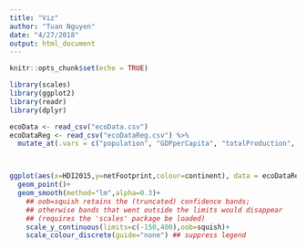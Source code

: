 ```yaml
---
title: "Viz"
author: "Tuan Nguyen"
date: "4/27/2018"
output: html_document
---
```


```r
knitr::opts_chunk$set(echo = TRUE)
```

```r
library(scales)
library(ggplot2)
library(readr)
library(dplyr)

ecoData <- read_csv("ecoData.csv")
ecoDataReg <- read_csv("ecoDataReg.csv") %>% 
  mutate_at(.vars = c("population", "GDPperCapita", "totalProduction", "totalGHG", "HDI2015"), .funs = funs( as.numeric(scale(.) )))



ggplot(aes(x=HDI2015,y=netFootprint,colour=continent), data = ecoDataReg)+
  geom_point()+
  geom_smooth(method="lm",alpha=0.3)+
    ## oob=squish retains the (truncated) confidence bands;
    ## otherwise bands that went outside the limits would disappear
    ## (requires the 'scales' package be loaded)
    scale_y_continuous(limits=c(-150,400),oob=squish)+
    scale_colour_discrete(guide="none") ## suppress legend

```

